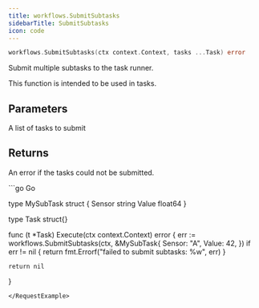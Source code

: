 ```yaml
---
title: workflows.SubmitSubtasks
sidebarTitle: SubmitSubtasks
icon: code
---
```


```go
workflows.SubmitSubtasks(ctx context.Context, tasks ...Task) error
```

Submit multiple subtasks to the task runner.

This function is intended to be used in tasks.

## Parameters

<ParamField path="tasks" type="[]Task">
  A list of tasks to submit
</ParamField>

## Returns

An error if the tasks could not be submitted.

<RequestExample>
```go Go

type MySubTask struct {
	Sensor string
	Value  float64
}

type Task struct{}

func (t *Task) Execute(ctx context.Context) error {
	err := workflows.SubmitSubtasks(ctx, &MySubTask{
		Sensor: "A",
		Value:  42,
	})
	if err != nil {
		return fmt.Errorf("failed to submit subtasks: %w", err)
	}

	return nil
}
```
</RequestExample>
